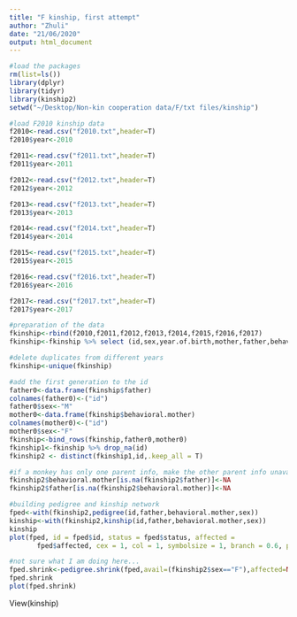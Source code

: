 ```yaml
---
title: "F kinship, first attempt"
author: "Zhuli"
date: "21/06/2020"
output: html_document
---
```


```r
#load the packages
rm(list=ls())
library(dplyr)
library(tidyr)
library(kinship2)
setwd("~/Desktop/Non-kin cooperation data/F/txt files/kinship")

#load F2010 kinship data
f2010<-read.csv("f2010.txt",header=T)
f2010$year<-2010

f2011<-read.csv("f2011.txt",header=T)
f2011$year<-2011

f2012<-read.csv("f2012.txt",header=T)
f2012$year<-2012

f2013<-read.csv("f2013.txt",header=T)
f2013$year<-2013

f2014<-read.csv("f2014.txt",header=T)
f2014$year<-2014

f2015<-read.csv("f2015.txt",header=T)
f2015$year<-2015

f2016<-read.csv("f2016.txt",header=T)
f2016$year<-2016

f2017<-read.csv("f2017.txt",header=T)
f2017$year<-2017

#preparation of the data
fkinship<-rbind(f2010,f2011,f2012,f2013,f2014,f2015,f2016,f2017)
fkinship<-fkinship %>% select (id,sex,year.of.birth,mother,father,behavioral.mother,group.at.birth)

#delete duplicates from different years
fkinship<-unique(fkinship)

#add the first generation to the id
father0<-data.frame(fkinship$father) 
colnames(father0)<-("id")
father0$sex<-"M"
mother0<-data.frame(fkinship$behavioral.mother)
colnames(mother0)<-("id")
mother0$sex<-"F"
fkinship<-bind_rows(fkinship,father0,mother0)
fkinship1<-fkinship %>% drop_na(id) 
fkinship2 <- distinct(fkinship1,id,.keep_all = T)

#if a monkey has only one parent info, make the other parent info unavailable too. comes as a solution to the pedigree function that requires that either both or none of the two parents are known. 
fkinship2$behavioral.mother[is.na(fkinship2$father)]<-NA
fkinship2$father[is.na(fkinship2$behavioral.mother)]<-NA

#building pedigree and kinship network
fped<-with(fkinship2,pedigree(id,father,behavioral.mother,sex))
kinship<-with(fkinship2,kinship(id,father,behavioral.mother,sex))
kinship
plot(fped, id = fped$id, status = fped$status, affected =
       fped$affected, cex = 1, col = 1, symbolsize = 1, branch = 0.6, packed = TRUE, align = c(1.5,2), width = 8, density = c(-1, 35, 65, 20), mar = c(4.1, 1, 4.1, 1), angle = c(90, 65, 40, 0), keep.par = FALSE,  pconnect= .5)

#not sure what I am doing here...
fped.shrink<-pedigree.shrink(fped,avail=(fkinship2$sex=="F"),affected=NULL, seed=NULL, maxBits=200)
fped.shrink
plot(fped.shrink)

```

View(kinship)

